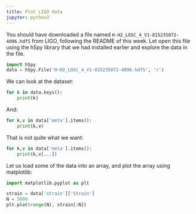 ```yaml
---
title: Plot LIGO data
jupyter: python3
---
```




You should have downloaded a file named `H-H2_LOSC_4_V1-815235072-4096.hdf5` from LIGO, following the README of this week.  Let open this file using the h5py library that we had installed earlier and explore the data in the file.

```python
import h5py
data = h5py.File('H-H2_LOSC_4_V1-815235072-4096.hdf5', 'r')
```

We can look at the dataset:

```python
for k in data.keys():
    print(k)
```

And:

```python
for k,v in data['meta'].items():
    print(k,v)
```

That is not quite what we want:

```python
for k,v in data['meta'].items():
    print(k,v[...])
```

Let us load some of the data into an array, and plot the array using matplotlib:

```python
import matplotlib.pyplot as plt

strain = data['strain']['Strain']
N = 5000
plt.plot(range(N), strain[:N])
```

